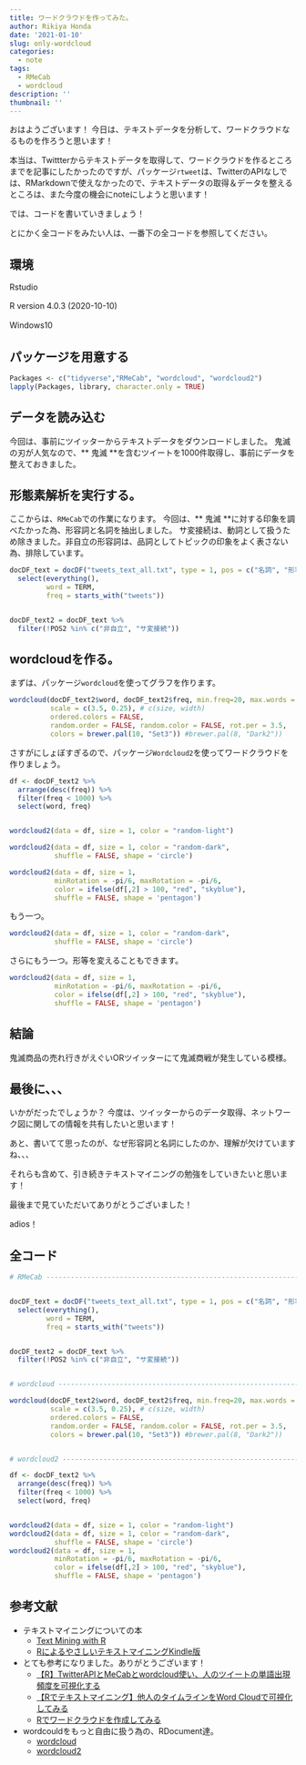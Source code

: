 ```yaml
---
title: ワードクラウドを作ってみた。
author: Rikiya Honda
date: '2021-01-10'
slug: only-wordcloud
categories:
  - note
tags:
  - RMeCab
  - wordcloud
description: ''
thumbnail: ''
---
```


おはようございます！
今日は、テキストデータを分析して、ワードクラウドなるものを作ろうと思います！

本当は、Twittterからテキストデータを取得して、ワードクラウドを作るところまでを記事にしたかったのですが、パッケージ`rtweet`は、TwitterのAPIなしでは、RMarkdownで使えなかったので、テキストデータの取得＆データを整えるところは、また今度の機会にnoteにしようと思います！

では、コードを書いていきましょう！

とにかく全コードをみたい人は、一番下の全コードを参照してください。

## 環境
Rstudio 

R version 4.0.3 (2020-10-10)　

Windows10　


## パッケージを用意する
```r
Packages <- c("tidyverse","RMeCab", "wordcloud", "wordcloud2")
lapply(Packages, library, character.only = TRUE)
```
## データを読み込む
今回は、事前にツイッターからテキストデータをダウンロードしました。
鬼滅の刃が人気なので、** 鬼滅 **を含むツイートを1000件取得し、事前にデータを整えておきました。

## 形態素解析を実行する。
ここからは、`RMeCab`での作業になります。
今回は、** 鬼滅 **に対する印象を調べたかった為、形容詞と名詞を抽出しました。
サ変接続は、動詞として扱うため除きました。非自立の形容詞は、品詞としてトピックの印象をよく表さない為、排除しています。
```r
docDF_text = docDF("tweets_text_all.txt", type = 1, pos = c("名詞", "形容詞")) %>% 
  select(everything(), 
         word = TERM,
         freq = starts_with("tweets"))


docDF_text2 = docDF_text %>% 
  filter(!POS2 %in% c("非自立", "サ変接続")) 
```
## wordcloudを作る。
まずは、パッケージ`wordcloud`を使ってグラフを作ります。
```r
wordcloud(docDF_text2$word, docDF_text2$freq, min.freq=20, max.words = Inf, 
          scale = c(3.5, 0.25), # c(size, width)
          ordered.colors = FALSE,
          random.order = FALSE, random.color = FALSE, rot.per = 3.5, 
          colors = brewer.pal(10, "Set3")) #brewer.pal(8, "Dark2")) 
```


さすがにしょぼすぎるので、パッケージ`Wordcloud2`を使ってワードクラウドを作りましょう。
```r
df <- docDF_text2 %>% 
  arrange(desc(freq)) %>% 
  filter(freq < 1000) %>% 
  select(word, freq)


wordcloud2(data = df, size = 1, color = "random-light")

wordcloud2(data = df, size = 1, color = "random-dark", 
           shuffle = FALSE, shape = 'circle') 

wordcloud2(data = df, size = 1, 
           minRotation = -pi/6, maxRotation = -pi/6,
           color = ifelse(df[,2] > 100, "red", "skyblue"),
           shuffle = FALSE, shape = 'pentagon') 
```

もう一つ。
```r

wordcloud2(data = df, size = 1, color = "random-dark", 
           shuffle = FALSE, shape = 'circle') 

```

さらにもう一つ。形等を変えることもできます。
```r

wordcloud2(data = df, size = 1, 
           minRotation = -pi/6, maxRotation = -pi/6,
           color = ifelse(df[,2] > 100, "red", "skyblue"),
           shuffle = FALSE, shape = 'pentagon') 
```

  
## 結論

鬼滅商品の売れ行きがえぐいORツイッターにて鬼滅商戦が発生している模様。  
  

##  最後に、、、
いかがだったでしょうか？
今度は、ツイッターからのデータ取得、ネットワーク図に関しての情報を共有したいと思います！

あと、書いてて思ったのが、なぜ形容詞と名詞にしたのか、理解が欠けていますね、、、

それらも含めて、引き続きテキストマイニングの勉強をしていきたいと思います！

最後まで見ていただいてありがとうございました！

adios！

## 全コード

```r

# RMeCab ------------------------------------------------------------------


docDF_text = docDF("tweets_text_all.txt", type = 1, pos = c("名詞", "形容詞")) %>% 
  select(everything(), 
         word = TERM,
         freq = starts_with("tweets"))


docDF_text2 = docDF_text %>% 
  filter(!POS2 %in% c("非自立", "サ変接続")) 


# wordcloud ---------------------------------------------------------------

wordcloud(docDF_text2$word, docDF_text2$freq, min.freq=20, max.words = Inf, 
          scale = c(3.5, 0.25), # c(size, width)
          ordered.colors = FALSE,
          random.order = FALSE, random.color = FALSE, rot.per = 3.5, 
          colors = brewer.pal(10, "Set3")) #brewer.pal(8, "Dark2")) 


# wordcloud2 --------------------------------------------------------------

df <- docDF_text2 %>% 
  arrange(desc(freq)) %>% 
  filter(freq < 1000) %>% 
  select(word, freq)


wordcloud2(data = df, size = 1, color = "random-light")
wordcloud2(data = df, size = 1, color = "random-dark", 
           shuffle = FALSE, shape = 'circle') 
wordcloud2(data = df, size = 1, 
           minRotation = -pi/6, maxRotation = -pi/6,
           color = ifelse(df[,2] > 100, "red", "skyblue"),
           shuffle = FALSE, shape = 'pentagon') 


```

## 参考文献
* テキストマイニングについての本
  + [Text Mining with R](https://www.tidytextmining.com/)
  + [RによるやさしいテキストマイニングKindle版](https://www.amazon.co.jp/R%E3%81%AB%E3%82%88%E3%82%8B%E3%82%84%E3%81%95%E3%81%97%E3%81%84%E3%83%86%E3%82%AD%E3%82%B9%E3%83%88%E3%83%9E%E3%82%A4%E3%83%8B%E3%83%B3%E3%82%B0-%E5%B0%8F%E6%9E%97%E9%9B%84%E4%B8%80%E9%83%8E-ebook/dp/B06W2MPXSL/ref=sr_1_4?dchild=1&hvadid=335559703608&hvdev=c&jp-ad-ap=0&keywords=r%E3%81%AB%E3%82%88%E3%82%8B%E3%83%86%E3%82%AD%E3%82%B9%E3%83%88%E3%83%9E%E3%82%A4%E3%83%8B%E3%83%B3%E3%82%B0&qid=1610185315&sr=8-4&tag=yahhyd-22)  


* とても参考になりました。ありがとうございます！
  + [【R】TwitterAPIとMeCabとwordcloud使い、人のツイートの単語出現頻度を可視化する](https://miyastyle.net/twitterapi-wordcloud#index_id8)
  + [【Rでテキストマイニング】他人のタイムラインをWord Cloudで可視化してみる](https://www.randpy.tokyo/entry/r_wordcloud)
  + [Rでワードクラウドを作成してみる](https://qiita.com/Sota_N/items/dfd435c4ebee29e100f7)


* wordcouldをもっと自由に扱う為の、RDocument達。
  + [wordcloud](https://www.rdocumentation.org/packages/wordcloud/versions/2.6/topics/wordcloud)
  + [wordcloud2](https://www.rdocumentation.org/packages/wordcloud2/versions/0.2.1/topics/wordcloud2)